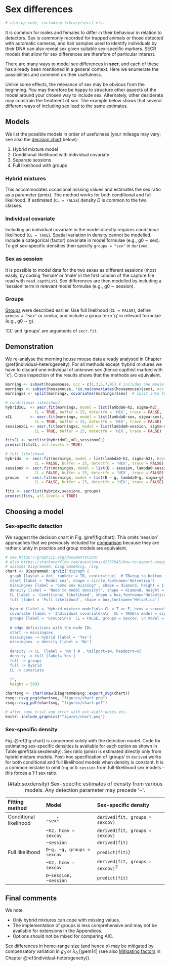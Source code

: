 # Sex differences {#sex}

```r
# startup code, including library(secr) etc.
```

It is common for males and females to differ in their behaviour in relation to detectors. Sex is commonly recorded for trapped animals or those detected with automatic cameras, and hair samples used to identify individuals by their DNA can also reveal sex given suitable sex-specific markers. SECR models that allow for sex differences are therefore of particular interest.

There are many ways to model sex differences in **secr**, and each of these has already been mentioned in a general context. Here we enumerate the possibilities and comment on their usefulness.

Unlike some effects, the relevance of sex may be obvious from the beginning. You may therefore be happy to structure other aspects of the model around your chosen way to include sex. Alternately, other desiderata may constrain the treatment of sex. The example below shows that several different ways of including sex lead to the same estimates.

## Models 

We list the possible models in order of usefulness (your mileage may vary; see also the [decision chart](#decisionchart) below):

1. Hybrid mixture model
2. Conditional likelihood with individual covariate
3. Separate sessions
4. Full likelihood with groups

### Hybrid mixtures

This accommodates occasional missing values and estimates the sex ratio as a parameter (pmix). The method works for both conditional and full likelihood. If estimated (`CL = FALSE`) density $D$ is common to the two classes.

### Individual covariate

Including an individual covariate in the model directly requires conditional likelihood (`CL = TRUE`). Spatial variation in density cannot be modelled. include a categorical (factor) covariate in model formulae (e.g., g0 $\sim$
  sex). To get sex-specific densities then specify `groups = "sex"` in `derived`.

### Sex as session

It is possible to model data for the two sexes as different sessions (most easily, by coding 'female' or 'male' in the first column of the capture file read with `read.capthist`). Sex differences are then modelled by including a 'session' term in relevant model formulae (e.g., g0 $\sim$ session).

### Groups

[Groups](#groups) were described earlier. Use full likelihood (`CL = FALSE`), define `groups = "sex"` or similar, and include a group term 'g' in relevant formulae (e.g., g0 $\sim$ g).

'CL' and 'groups' are arguments of `secr.fit`. 

## Demonstration {#demonstration}

We re-analyse the morning house mouse data already analysed in Chapter \@ref(individual-heterogeneity). For all methods except 'hybrid mixtures we have to discard one individual of unknown sex (hence capthist marked with 'x'). Close inspection of the results shows that the methods are equivalent.

```r
morning <- subset(housemouse, occ = c(1,3,5,7,9)) # includes one mouse with sex unknown
morningx <- subset(housemouse, !is.na(covariates(housemouse)$sex), occ = c(1,3,5,7,9))
morningxs <- split(morningx, covariates(morningx)$sex)  # split into two sessions
```

```r
# conditional likelihood
hybridxCL  <- secr.fit(morningx, model = list(lambda0~h2, sigma~h2),
             CL = TRUE, buffer = 25, detectfn = 'HEX', trace = FALSE,  hcov = 'sex')
xCL        <- secr.fit(morningx, model = list(lambda0~sex, sigma~sex), 
             CL = TRUE, buffer = 25, detectfn = 'HEX', trace = FALSE)
sessionxCL <- secr.fit(morningxs, model = list(lambda0~session, sigma~session), 
             CL = TRUE, buffer = 25, detectfn = 'HEX', trace = FALSE)
```

```r
fitsCL <- secrlist(hybridxCL,xCL,sessionxCL)
predict(fitsCL, all.levels = TRUE)
```

```r
# full likelihood
hybridx  <- secr.fit(morningx, model = list(lambda0~h2, sigma~h2), hcov = 'sex', 
             CL = FALSE, buffer = 25, detectfn = 'HEX', trace = FALSE)
sessionx <- secr.fit(morningxs, model = list(D ~ session, lambda0~session, sigma~session), 
             CL = FALSE, buffer = 25, detectfn = 'HEX', trace = FALSE)
groupx   <- secr.fit(morningx, model = list(D ~ g, lambda0~g, sigma~g), groups = 'sex', 
             CL = FALSE, buffer = 25, detectfn = 'HEX', trace = FALSE)
```

```r
fits <- secrlist(hybridx,sessionx, groupx)
predict(fits, all.levels = TRUE)
```

## Choosing a model {#decisionchart}

### Sex-specific detection

We suggest the decision chart in Fig. \@ref(fig:chart). This omits 'session' approaches that we previously included for [comparison](#demonstration) because they are rather clunky in practice and group models are equivalent.

```r
# see https://graphviz.org/documentation/
# also https://stackoverflow.com/questions/42737645/how-to-export-images-of-diagrammer-in-r
# assumes DiagrammeR, DiagrammeRsvg, rsvg
chart <- DiagrammeR::grViz("digraph {
  graph [layout = dot, rankdir = TB, center=true]  # TB=top to bottom
  start [label = 'Model sex', shape = circle,fontname='Helvetica']
  missingsex [label = 'Some sex missing?', shape = diamond, height = 1,fontname='Helvetica']
  density [label = 'Need to model density?', shape = diamond, height = 1,fontname='Helvetica']
  CL [label = 'Conditional likelihood', shape = box,fontname='Helvetica']
  full [label = 'Full likelihood', shape = box,fontname='Helvetica']
  
  hybrid [label = 'Hybrid mixture model\n\n CL = T or F, hcov = sexcov\n model = sigma~h2 etc.', shape = oval, width=3,fontname='Helvetica']
  covariate [label = 'Individual covariate\n\n  CL = TRUE\n model = sigma~sex etc.', shape = oval, width=3,fontname='Helvetica']
  groups [label = 'Groups\n\n  CL = FALSE, groups = sexcov, \n model = sigma~g etc.', shape = oval, width=3,fontname='Helvetica']
  
  # edge definitions with the node IDs
  start -> missingsex
  missingsex -> hybrid [label = 'Yes']
  missingsex -> density [label = 'No']
  
  density -> CL  [label = 'No'] # , tailport=sw, headport=n]
  density -> full [label='Yes']
  full -> groups
  full -> hybrid
  CL -> covariate
  
  }",
  height = 500)

chartsvg <- charToRaw(DiagrammeRsvg::export_svg(chart))
rsvg::rsvg_png(chartsvg, "figures/chart.png")
rsvg::rsvg_pdf(chartsvg, "figures/chart.pdf")  
```

```r
# after some trial and error with out.width units etc.
knitr::include_graphics("figures/chart.png")
```

### Sex-specific density

Fig. \@ref(fig:chart) is concerned solely with the detection model. Code for estimating sex-specific densities is available for each option as shown in Table \@ref(tab:sexdensity). Sex ratio (pmix) is estimated directly only from hybrid mixture models. Post-hoc specification of 'groups' in `derived` works for both conditional and full likelihood models when density is constant. It is a common mistake to omit `D~g` or `D~session` from full-likelihood sex models -- this forces a 1:1 sex ratio.

Table: (\#tab:sexdensity) Sex-specific estimates of density from various models. Any detection parameter may precede '~'.

| Fitting method | Model | Sex-specific density |
|:-----------|:---------------|:---------------------|
| Conditional likelihood | `~sex`^1^ | `derived(fit, groups = sexcov)` |
|                        | `~h2, hcov = sexcov` | `derived(fit, groups = sexcov)` | 
|                        | `~session` | `derived(fit)` | 
| Full likelihood        | `D~g, ~g, groups = sexcov` | `predict(fit)`)
|                        | `~h2, hcov = sexcov` | `derived(fit, groups = sexcov)`^2^ | 
|                        | `D~session, ~session` | `predict(fit)` | 

## Final comments

We note

* Only hybrid mixtures can cope with missing values.
* The implementation of groups is less comprehensive and may not be available for extensions in the Appendices.
* Options should not be mixed for comparing AIC.

Sex differences in home-range size (and hence $\sigma$) may be mitigated by compensatory variation in $g_0$ or $\lambda_0$ [@em14] (see also [Mitigating factors](#mitigation) in Chapter \@ref(individual-heterogeneity)).

<!-- cf Greg Distiller post -->